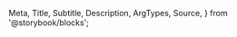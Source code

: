   Meta,
  Title,
  Subtitle,
  Description,
  ArgTypes,
  Source,
} from '@storybook/blocks';

<Meta
  title="Payment Facilitation/Merchant Tools/Gross Payments Chart"
  Components="justifi-gross-payment-chart"
/>

<Title />
Component to render chart displaying last 30 days of gross payment data.

# Index

- [Props](#props)
- [Example usage](#example-usage)

# Props

---

<ArgTypes exclude={['css-variables']} />

<Authorization
  actions={['read']}
  entity="account"
  identification="account_id"
/>

# Example Usage

---

<Source dark language="html" code={example} />
